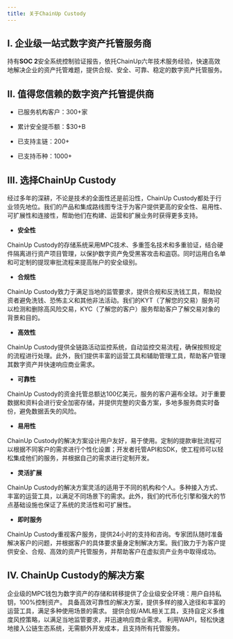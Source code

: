 ```yaml
---
title: 关于ChainUp Custody
---
```


## I. 企业级一站式数字资产托管服务商

持有**SOC 2**安全系统控制验证报告，依托ChainUp六年技术服务经验，快速高效地解决企业的资产托管难题，提供合规、安全、可靠、稳定的数字资产托管服务。

## II. 值得您信赖的数字资产托管提供商

* 已服务机构客户：300+家

* 累计安全提币额：$30+B

* 已支持主链：200+

* 已支持币种：1000+

## III. 选择ChainUp Custody


经过多年的深耕，不论是技术的全面性还是前沿性，ChainUp Custody都处于行业领先地位。我们的产品和集成路线图专注于为客户提供更高的安全性、易用性、可扩展性和连接性，帮助他们在构建、运营和扩展业务时获得更多支持。

* **安全性**

ChainUp Custody的存储系统采用MPC技术、多重签名技术和多重验证，结合硬件隔离进行资产项目管理，以保护数字资产免受黑客攻击和盗窃。同时运用白名单和可定制的提现审批流程来提高账户的安全级别。


* **合规性**

ChainUp Custody致力于满足当地的监管要求，提供合规和反洗钱工具，帮助投资者避免洗钱、恐怖主义和其他非法活动。我们的KYT（了解您的交易）服务可以检测和删除高风险交易，KYC（了解您的客户）服务帮助客户了解交易对象的背景和目的。

* **高效性**

ChainUp Custody提供全链路活动监控系统，自动监控交易流程，确保按照规定的流程进行处理。此外，我们提供丰富的运营工具和辅助管理工具，帮助客户管理其数字资产并快速响应商业需求。

* **可靠性**

ChainUp Custody的资金托管总额达100亿美元，服务的客户遍布全球。对于重要数据和资料会进行安全加密存储，并提供完整的灾备方案，多地多服务商实时备份，避免数据丢失的风险。

* **易用性**

ChainUp Custody的解决方案设计用户友好，易于使用。定制的提款审批流程可以根据不同客户的需求进行个性化设置；开发者托管API和SDK，使工程师可以轻松集成他们的服务，并根据自己的需求进行定制开发。

* **灵活扩展**

ChainUp Custody的解决方案灵活的适用于不同的机构和个人。多种接入方式、丰富的运营工具，以满足不同场景下的需求。此外，我们的代币化引擎和强大的节点基础设施也保证了系统的灵活性和可扩展性。

* **即时服务**

ChainUp Custody重视客户服务，提供24小时的支持和咨询。专家团队随时准备解决客户的问题，并根据客户的具体要求量身定制解决方案。我们致力于为客户提供安全、合规、高效的资产托管服务，并帮助客户在虚拟资产业务中取得成功。


## IV. ChainUp Custody的解决方案

<CardGroup cols={2}>
  <Card title="MPC钱包" href="/zh-cn/introduction/custody-solution/mpc-wallet">
    企业级的MPC钱包为数字资产的存储和转移提供了企业级安全环境：用户自持私钥，100%控制资产。
  </Card>
  <Card title="统一托管" href="/zh-cn/introduction/custody-solution/joint-custody">
    具备高效可靠性的解决方案，提供多样的接入途径和丰富的运营工具，满足多种使用场景的需求。
  </Card>
  <Card title="合规托管" href="/zh-cn/introduction/custody-solution/compliance-custody">
    提供合规/AML相关工具，支持自定义多维度风控策略，以满足当地监管要求，并迅速响应商业需求。
  </Card>
  <Card title="ChainUp Custody WAPI" href="/zh-cn/introduction/custody-solution/wapi">
      利用WAPI，轻松快速地接入公链生态系统，无需额外开发成本，且支持所有托管服务。
    </Card>
</CardGroup>
